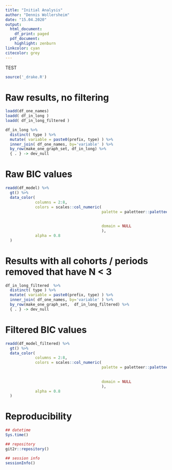 ```yaml
---
title: "Initial Analysis"
author: "Dennis Wollersheim"
date: "15.04.2020"
output:
  html_document:
    df_print: paged
  pdf_document:
    highlight: zenburn
linkcolor: cyan
citecolor: grey
---
```


TEST

\tableofcontents

```r

source('_drake.R')


```

# Raw results, no filtering

```r

loadd(df_one_names)
loadd( df_in_long )
loadd( df_in_long_filtered )

df_in_long %>%
  distinct( type ) %>%
  mutate( variable = paste0(prefix, type) ) %>%
  inner_join( df_one_names, by='variable' ) %>%
  by_row(make_one_graph_set, df_in_long) %>%
  { . } -> dev_null

```

# Raw BIC values

```r

readd(df_model) %>%
  gt() %>%
  data_color(
             columns = 2:8,
             colors = scales::col_numeric(
                                          palette = paletteer::paletteer_d(
                                                                           palette = "ggsci::red_material"
                                                                           ) %>% as.character(),
                                          domain = NULL
                                          ),
             alpha = 0.8
  )

```


# Results with all cohorts / periods removed that have N < 3

```r

df_in_long_filtered  %>%
  distinct( type ) %>%
  mutate( variable = paste0(prefix, type) ) %>%
  inner_join( df_one_names, by='variable' ) %>%
  by_row(make_one_graph_set,  df_in_long_filtered) %>%
  { . } -> dev_null

```

# Filtered BIC values

```r
readd(df_model_filtered) %>% 
  gt() %>%
  data_color(
             columns = 2:8,
             colors = scales::col_numeric(
                                          palette = paletteer::paletteer_d(
                                                                           palette = "ggsci::red_material"
                                                                           ) %>% as.character(),
                                          domain = NULL
                                          ),
             alpha = 0.8
  )
```

# Reproducibility

```r
## datetime
Sys.time()

## repository
git2r::repository()

## session info
sessionInfo()
```






